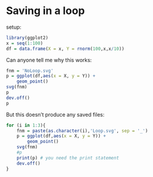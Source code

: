 Saving in a loop
================

setup:
```r
library(ggplot2)
x = seq(1:100)
df = data.frame(X = x, Y = rnorm(100,x,x/10))
```


Can anyone tell me why this works:

```r
fnm = 'NoLoop.svg'
p = ggplot(df,aes(x = X, y = Y)) +
	geom_point()
svg(fnm)
p
dev.off()
p
```

But this doesn't produce any saved files:

```r
for (i in 1:3){
	fnm = paste(as.character(i),'Loop.svg', sep = '_')
	p = ggplot(df,aes(x = X, y = Y)) +
		geom_point()
	svg(fnm)
	#p
	print(p) # you need the print statement
	dev.off()
}
```
